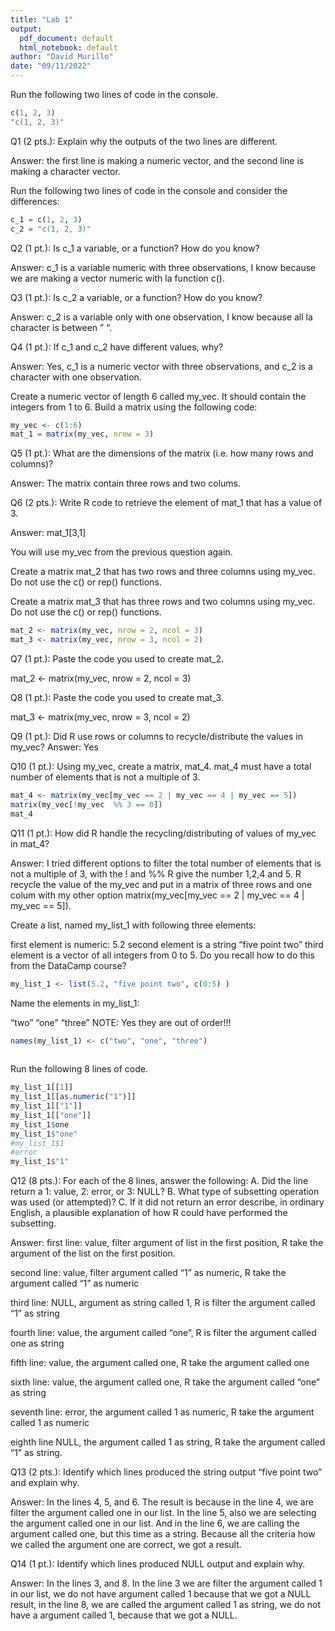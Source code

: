 ---
title: "Lab 1"
output:
  pdf_document: default
  html_notebook: default
author: "David Murillo"
date: "09/11/2022"
---

Run the following two lines of code in the console.
```{r}
c(1, 2, 3)
"c(1, 2, 3)"

```

Q1 (2 pts.): Explain why the outputs of the two lines are different.

Answer: the first line is making a numeric vector, and the second line is making a character vector.

Run the following two lines of code in the console and consider the differences:
```{r}
c_1 = c(1, 2, 3)
c_2 = "c(1, 2, 3)"
```
Q2 (1 pt.): Is c_1 a variable, or a function? How do you know?

Answer: c_1 is a variable numeric with three observations, I know because we are making a vector numeric with la function c().

Q3 (1 pt.): Is c_2 a variable, or a function? How do you know?

Answer: c_2 is a variable only with one observation, I know because all la character is between " ".

Q4 (1 pt.): If c_1 and c_2 have different values, why?

Answer: Yes, c_1 is a numeric vector with three observations, and c_2 is a character with one observation. 


Create a numeric vector of length 6 called my_vec. It should contain the integers from 1 to 6. Build a matrix using the following code:

```{r}
my_vec <- c(1:6)
mat_1 = matrix(my_vec, nrow = 3)

```


Q5 (1 pt.): What are the dimensions of the matrix (i.e. how many rows and columns)?

Answer: The matrix contain three rows and two colums.

Q6 (2 pts.): Write R code to retrieve the element of mat_1 that has a value of 3.

Answer: 
mat_1[3,1]

You will use my_vec from the previous question again.

Create a matrix mat_2 that has two rows and three columns using my_vec. Do not use the c() or rep() functions.

Create a matrix mat_3 that has three rows and two columns using my_vec. Do not use the c() or rep() functions.

```{r}
mat_2 <- matrix(my_vec, nrow = 2, ncol = 3)
mat_3 <- matrix(my_vec, nrow = 3, ncol = 2)
```

Q7 (1 pt.): Paste the code you used to create mat_2.

mat_2 <- matrix(my_vec, nrow = 2, ncol = 3)

Q8 (1 pt.): Paste the code you used to create mat_3.

mat_3 <- matrix(my_vec, nrow = 3, ncol = 2)

Q9 (1 pt.): Did R use rows or columns to recycle/distribute the values in my_vec?
Answer: Yes  

Q10 (1 pt.): Using my_vec, create a matrix, mat_4. mat_4 must have a total number of elements that is not a multiple of 3.

```{r}
mat_4 <- matrix(my_vec[my_vec == 2 | my_vec == 4 | my_vec == 5])
matrix(my_vec[!my_vec  %% 3 == 0])
mat_4
```


Q11 (1 pt.): How did R handle the recycling/distributing of values of my_vec in mat_4?

Answer: I tried different options to filter the total number of elements that is not a multiple of 3, with the ! and %% R give the number 1,2,4 and 5. R recycle the value of the my_vec and put in a matrix of three rows and one colum with my other option matrix(my_vec[my_vec == 2 | my_vec == 4 | my_vec == 5]). 

Create a list, named my_list_1 with following three elements:

first element is numeric: 5.2
second element is a string “five point two”
third element is a vector of all integers from 0 to 5.
Do you recall how to do this from the DataCamp course?

```{r}
my_list_1 <- list(5.2, "five point two", c(0:5) )
```


Name the elements in my_list_1:

“two”
“one”
“three”
NOTE: Yes they are out of order!!!

```{r}
names(my_list_1) <- c("two", "one", "three")
        
```

Run the following 8 lines of code.

```{r}
my_list_1[[1]]
my_list_1[[as.numeric("1")]]
my_list_1[["1"]]
my_list_1[["one"]]
my_list_1$one
my_list_1$"one"
#my_list_1$1
#error
my_list_1$"1"
```

Q12 (8 pts.): For each of the 8 lines, answer the following: A. Did the line return a 1: value, 2: error, or 3: NULL? B. What type of subsetting operation was used (or attempted)? C. If it did not return an error describe, in ordinary English, a plausible explanation of how R could have performed the subsetting.

Answer: 
first line: value, filter argument of list in the first position, R take the argument of the list on the first position.
 
second line: value, filter argument called "1" as numeric, R take the argument called "1" as numeric
 
third line: NULL, argument as string called 1, R is filter the argument called "1" as string
 
fourth line: value, the argument called "one", R is filter the argument called one as string
 
fifth line: value, the argument called one, R take the argument called one
 
sixth line: value, the argument called one, R take the argument called "one" as string
 
seventh line: error, the argument called 1 as numeric, R take the argument called 1 as numeric
 
eighth line NULL, the argument called 1 as string, R take the argument called "1" as string.


Q13 (2 pts.): Identify which lines produced the string output "five point two" and explain why.

Answer: In the lines 4, 5, and 6. The result is because in the line 4, we are filter the argument called one in our list. In the line 5, also we are selecting the argument called one in our list. And in the line 6, we are calling the argument called one, but this time as a string. Because all the criteria how we called the argument one are correct, we got a result.

Q14 (1 pt.): Identify which lines produced NULL output and explain why.

Answer: In the lines 3, and 8. In the line 3 we are filter the argument called 1 in our list, we do not have argument called 1 because that we got a NULL result, in the line 8, we are called the argument called 1 as string, we do not have a argument called 1, because that we got a NULL.
